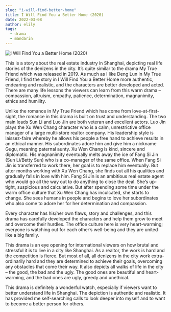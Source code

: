 ```yaml
---
slug: "i-will-find-better-home"
title: I Will Find You a Better Home (2020)
date: 2022-03-08
author: elily
tags:
  - drama
  - mandarin
---
```


![I Will Find You a Better Home (2020)](/images/i-will-find-better-home.webp)

This is a story about the real estate industry in Shanghai, depicting real life stories of the denizens in the city. It’s quite similar to the drama My True Friend which was released in 2019. As much as I like Deng Lun in My True Friend, I find the story in I Will Find You a Better Home more authentic, endearing and realistic, and the characters are better developed and acted. There are many life lessons the viewers can learn from this warm drama – compassion, altruism, empathy, patience, determination, magnanimity, ethics and humility.

Unlike the romance in My True Friend which has come from love-at-first-sight, the romance in this drama is built on trust and understanding. The two main leads Sun Li and Luo Jin are both veteran and excellent actors. Luo Jin plays the Xu Wen Chang character who is a calm, unrestrictive office manager of a large multi-store realtor company. His leadership style is laissez-faire whereby he allows his people a free hand to achieve results in an ethical manner. His subordinates adore him and give him a nickname Gugu, meaning paternal aunty. Xu Wen Chang is kind, sincere and diplomatic. His magnanimity eventually melts away the ice of Fang Si Jin (Sun Li/Betty Sun) who is a co-manager of the same office. When Fang Si Jin is transferred to work there, her goal is to replace him eventually. But after months working with Xu Wen Chang, she finds out all his qualities and gradually falls in love with him. Fang Si Jin is an ambitious real estate agent who would go all the way out to do anything to close the deal. She’s up-tight, suspicious and calculative. But after spending some time under the warm office culture that Xu Wen Chang has inculcated, she starts to change. She sees humans in people and begins to love her subordinates who also come to adore her for her determination and compassion.

Every character has his/her own flaws, story and challenges, and this drama has carefully developed the characters and help them grow to meet and overcome their hurdles. The office culture here is very heart-warming; everyone is watching out for each other’s well-being and they are united like a big family.

This drama is an eye opening for international viewers on how brutal and stressful it is to live in a city like Shanghai. As a realtor, the work is hard and the competition is fierce. But most of all, all denizens in the city work extra-ordinarily hard and they are determined to achieve their goals, overcoming any obstacles that come their way. It also depicts all walks of life in the city – the good, the bad and the ugly. The good ones are beautiful and heart-warming, and the bad ones are ugly, greedy and unethical.

This drama is definitely a wonderful watch, especially if viewers want to better understand life in Shanghai. The depiction is authentic and realistic. It has provided me self-searching calls to look deeper into myself and to want to become a better person for others.
